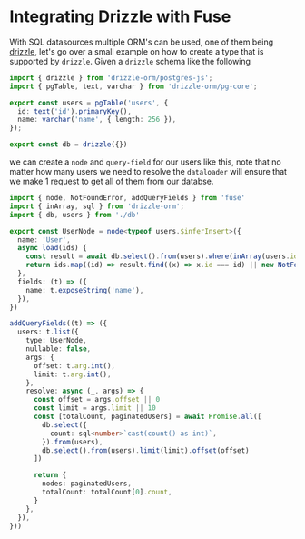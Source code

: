 # Integrating Drizzle with Fuse

With SQL datasources multiple ORM's can be used, one of them being
[drizzle](https://orm.drizzle.team/docs/overview), let's go over a small
example on how to create a type that is supported by `drizzle`.
Given a `drizzle` schema like the following

```ts
import { drizzle } from 'drizzle-orm/postgres-js';
import { pgTable, text, varchar } from 'drizzle-orm/pg-core';

export const users = pgTable('users', {
  id: text('id').primaryKey(),
  name: varchar('name', { length: 256 }),
});

export const db = drizzle({})
```

we can create a `node` and `query-field` for our users like this, note that
no matter how many users we need to resolve the `dataloader` will ensure that we
make 1 request to get all of them from our databse.

```ts
import { node, NotFoundError, addQueryFields } from 'fuse'
import { inArray, sql } from 'drizzle-orm';
import { db, users } from './db'

export const UserNode = node<typeof users.$inferInsert>({
  name: 'User',
  async load(ids) {
    const result = await db.select().from(users).where(inArray(users.id, ids))
    return ids.map((id) => result.find((x) => x.id === id) || new NotFoundError('Could not find user.'));
  },
  fields: (t) => ({
    name: t.exposeString('name'),
  }),
})

addQueryFields((t) => ({
  users: t.list({
    type: UserNode,
    nullable: false,
    args: {
      offset: t.arg.int(),
      limit: t.arg.int(),
    },
    resolve: async (_, args) => {
      const offset = args.offset || 0
      const limit = args.limit || 10
      const [totalCount, paginatedUsers] = await Promise.all([
        db.select({
          count: sql<number>`cast(count() as int)`,
        }).from(users),
        db.select().from(users).limit(limit).offset(offset)
      ])

      return {
        nodes: paginatedUsers,
        totalCount: totalCount[0].count,
      }
    },
  }),
}))
```
